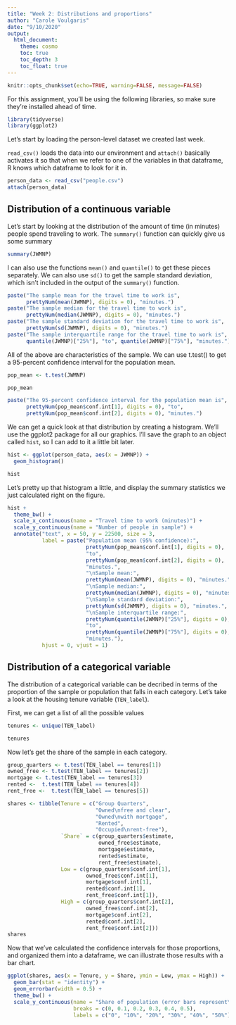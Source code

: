```yaml
---
title: "Week 2: Distributions and proportions"
author: "Carole Voulgaris"
date: "9/10/2020"
output: 
  html_document:
    theme: cosmo
    toc: true
    toc_depth: 3
    toc_float: true
---
```


```r
knitr::opts_chunk$set(echo=TRUE, warning=FALSE, message=FALSE)
```

For this assignment, you'll be using the following libraries, so make sure they're installed ahead of time.

```r
library(tidyverse)
library(ggplot2)
```

Let's start by loading the person-level dataset we created last week.

`read_csv()` loads the data into our environment and `attach()` basically activates it so that when we refer to one of the variables in that dataframe, R knows which dataframe to look for it in.

```r
person_data <- read_csv("people.csv")
attach(person_data)
```

## Distribution of a continuous variable
Let's start by looking at the distribution of the amount of time (in minutes) people spend traveling to work. The `summary()` function can quickly give us some summary 

```r
summary(JWMNP)
```

I can also use the functions `mean()` and `quantile()` to get these pieces separately. We can also use `sd()` to get the sample standard deviation, which isn't included in the output of the `summary()` function.

```r
paste("The sample mean for the travel time to work is",
      prettyNum(mean(JWMNP), digits = 0), "minutes.")
paste("The sample median for the travel time to work is",
      prettyNum(median(JWMNP), digits = 0), "minutes.")
paste("The sample standard deviation for the travel time to work is",
      prettyNum(sd(JWMNP), digits = 0), "minutes.")
paste("The sample interquartile range for the travel time to work is",
      quantile(JWMNP)["25%"], "to", quantile(JWMNP)["75%"], "minutes.")
```

All of the above are characteristics of the sample. We can use t.test() to get a 95-percent confidence interval for the population mean.

```r
pop_mean <- t.test(JWMNP)

pop_mean

paste("The 95-percent confidence interval for the population mean is",
      prettyNum(pop_mean$conf.int[1], digits = 0), "to",
      prettyNum(pop_mean$conf.int[2], digits = 0), "minutes.")
```

We can get a quick look at that distribution by creating a histogram. We'll use the ggplot2 package for all our graphics. I'll save the graph to an object called `hist`, so I can add to it a little bit later.

```r
hist <- ggplot(person_data, aes(x = JWMNP)) +
  geom_histogram() 

hist
```

Let's pretty up that histogram a little, and display the summary statistics we just calculated right on the figure.

```r

hist + 
  theme_bw() +
  scale_x_continuous(name = "Travel time to work (minutes)") +
  scale_y_continuous(name = "Number of people in sample") +
  annotate("text", x = 50, y = 22500, size = 3, 
           label = paste("Population mean (95% confidence):",
                         prettyNum(pop_mean$conf.int[1], digits = 0),
                         "to",
                         prettyNum(pop_mean$conf.int[2], digits = 0),
                         "minutes.",
                         "\nSample mean:", 
                         prettyNum(mean(JWMNP), digits = 0), "minutes.",
                         "\nSample median:",
                         prettyNum(median(JWMNP), digits = 0), "minutes.",
                         "\nSample standard deviation:",
                         prettyNum(sd(JWMNP), digits = 0), "minutes.", 
                         "\nSample interquartile range:",
                         prettyNum(quantile(JWMNP)["25%"], digits = 0),
                         "to",
                         prettyNum(quantile(JWMNP)["75%"], digits = 0),
                         "minutes."),
           hjust = 0, vjust = 1) 
```

## Distribution of a categorical variable

The distribution of a categorical variable can be decribed in terms of the proportion of the sample or population that falls in each category. Let's take a look at the housing tenure variable (`TEN_label`).

First, we can get a list of all the possible values

```r
tenures <- unique(TEN_label)

tenures
```

Now let's get the share of the sample in each category.

``` r
group_quarters <- t.test(TEN_label == tenures[1])
owned_free <- t.test(TEN_label == tenures[2])
mortgage <- t.test(TEN_label == tenures[3])
rented <-  t.test(TEN_label == tenures[4])
rent_free <-  t.test(TEN_label == tenures[5])

shares <- tibble(Tenure = c("Group Quarters", 
                            "Owned\nfree and clear", 
                            "Owned\nwith mortgage",
                            "Rented",
                            "Occupied\nrent-free"),
                 `Share` = c(group_quarters$estimate, 
                             owned_free$estimate,
                             mortgage$estimate,
                             rented$estimate,
                             rent_free$estimate),
                 Low = c(group_quarters$conf.int[1],
                         owned_free$conf.int[1],
                         mortgage$conf.int[1],
                         rented$conf.int[1],
                         rent_free$conf.int[1]),
                 High = c(group_quarters$conf.int[2],
                         owned_free$conf.int[2],
                         mortgage$conf.int[2],
                         rented$conf.int[2],
                         rent_free$conf.int[2]))
shares
```

Now that we've calculated the confidence intervals for those proportions, and organized them into a dataframe, we can illustrate those results with a bar chart.

``` r
ggplot(shares, aes(x = Tenure, y = Share, ymin = Low, ymax = High)) +
  geom_bar(stat = "identity") +
  geom_errorbar(width = 0.5) +
  theme_bw() +
  scale_y_continuous(name = "Share of population (error bars represent\n 95-percent confidence interval)",
                     breaks = c(0, 0.1, 0.2, 0.3, 0.4, 0.5),
                     labels = c("0", "10%", "20%", "30%", "40%", "50%"))
```